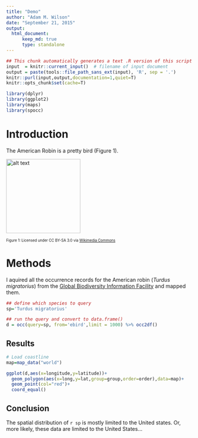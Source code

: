 ```yaml
---
title: "Demo"
author: "Adam M. Wilson"
date: "September 21, 2015"
output: 
  html_document:
      keep_md: true
      type: standalone
---
```


 ```r
## This chunk automatically generates a text .R version of this script when running within knitr.  You do not need to run this...
input  = knitr::current_input()  # filename of input document
output = paste(tools::file_path_sans_ext(input), 'R', sep = '.')
knitr::purl(input,output,documentation=1,quiet=T)
knitr::opts_chunk$set(cache=T)
```


```r
library(dplyr)
library(ggplot2)
library(maps)
library(spocc)
```

# Introduction

The American Robin is a pretty bird (Figure 1).  

<img src="https://upload.wikimedia.org/wikipedia/commons/b/b8/Turdus-migratorius-002.jpg" alt="alt text" width="200">

<small><small>Figure 1: Licensed under CC BY-SA 3.0 via [Wikimedia Commons](https://commons.wikimedia.org/wiki/File:Turdus-migratorius-002.jpg#/media/File:Turdus-migratorius-002.jpg)</small></small>

# Methods

I aquired all the occurrence records for the American robin (_Turdus migratorius_) from the [Global Biodiversity Information Facility](gbif.org) and mapped them.

```r
## define which species to query
sp='Turdus migratorius'

## run the query and convert to data.frame()
d = occ(query=sp, from='ebird',limit = 1000) %>% occ2df()
```

## Results

```r
# Load coastline
map=map_data("world")

ggplot(d,aes(x=longitude,y=latitude))+
  geom_polygon(aes(x=long,y=lat,group=group,order=order),data=map)+
  geom_point(col="red")+
  coord_equal()
```

## Conclusion

The spatial distribution of `r sp` is mostly limited to the United states.  Or, more likely, these data are limited to the United States...


